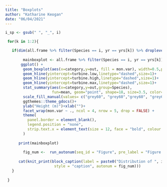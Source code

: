 ```yaml
---
title: "Boxplots"
author: "Katharine Keogan"
date: "06/04/2021"
---
```


```r

i_sp <- gsub(" ", "_", i)

 for(k in 1:2){

   if(dim(all.frame %>% filter(Species == i, yr == yrs[k]) %>% droplevels())[1] == 0){print(paste("No data for", yrs[k], sep = " "))}else{
     
        mainboxplot <- all.frame %>% filter(Species == i, yr == yrs[k]) %>%
       ggplot() +
        geom_boxplot(aes(x=category,y=out, fill = mon.var), width=0.5,position= position_dodge(width=1))+
        geom_hline(yintercept=turbine.low,linetype="dashed",size=1)+
        geom_hline(yintercept=turbine.high,linetype="dashed",size=1)+
        geom_hline(yintercept=turbine.max,linetype="dashed",size=1)+
        stat_summary(aes(x=category,y=out,group=Species),
                     fun=mean, geom="point", shape=18, size=3.5, color="black",position= position_dodge(width=1))+
        scale_fill_manual(values= c("grey60", "grey60","grey60", "grey60","grey60", "grey60","grey60", "grey60", "grey60", "grey60", "grey60", "grey60", "grey60", "grey60", "grey60", "grey60", "grey60", "grey60"))+
        ggthemes::theme_gdocs()+
        ylab("Height (m)")+xlab("")+
        facet_wrap(mon.var ~ ., ncol = 4, nrow = 5, drop = FALSE) +
        theme(
          panel.border = element_blank(),
          legend.position = "none",
          strip.text.x = element_text(size = 12, face = "bold", colour = "black")
        )
      
      print(mainboxplot)
      
        fig_num <-  run_autonum(seq_id = "Figure", pre_label = "Figure ", bkm = paste0("mainboxplot_", i_sp, k))
        
      cat(knit_print(block_caption(label = paste0("Distribution of ", i, " flight heights from minimum (2.5th percentile), mean and maximum (97.5th percentile) bootstrapped estimates in year ", k, ". The mean of the population for each distribution is indicated by the black dot, and the middle line represents the median. The grey boxes represent the middle 50% of the data. The dotted lines indicate the minimum and maximum rotor heights of both wind turbine scenarios."), 
                      style = "caption", autonum = fig_num)))
   }
   
 }

```